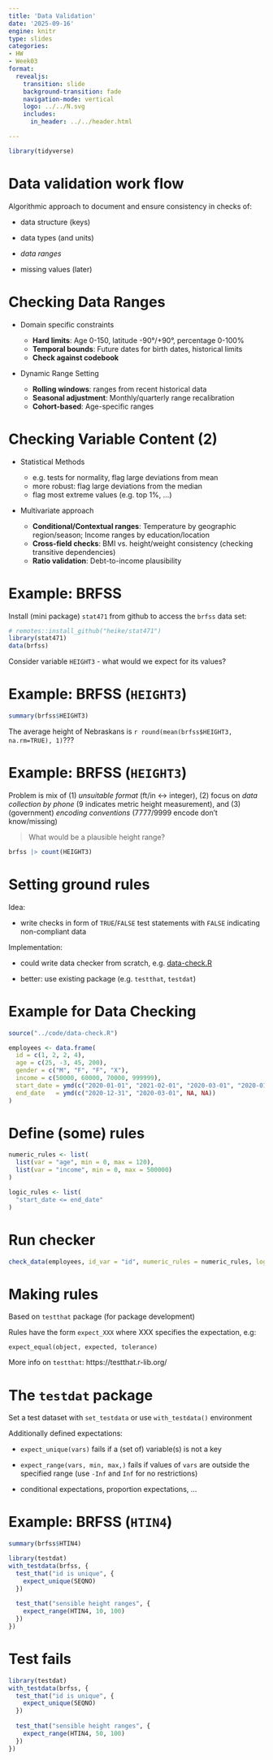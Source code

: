 ```yaml
---
title: 'Data Validation'
date: '2025-09-16'
engine: knitr
type: slides
categories:
- HW
- Week03
format:
  revealjs:
    transition: slide
    background-transition: fade
    navigation-mode: vertical
    logo: ../../N.svg
    includes:
      in_header: ../../header.html

---
```


```r
library(tidyverse)
```

# Data validation work flow

Algorithmic approach to document and ensure consistency in checks of:

- data structure (keys)
  
- data types (and units)

- *data ranges*

- missing values (later)


# Checking Data Ranges

- Domain specific constraints 

    - **Hard limits**: Age 0-150, latitude -90°/+90°, percentage 0-100%
    - **Temporal bounds**: Future dates for birth dates, historical limits
    - **Check against codebook**


- Dynamic Range Setting

    - **Rolling windows**: ranges from recent historical data
    - **Seasonal adjustment**: Monthly/quarterly range recalibration
    - **Cohort-based**: Age-specific ranges

# Checking Variable Content (2)

- Statistical Methods 

    - e.g. tests for normality, flag large deviations from mean
    - more robust: flag large deviations from the median
    - flag most extreme values (e.g. top 1%, ...)


- Multivariate approach

    - **Conditional/Contextual ranges**: Temperature by geographic region/season; Income ranges by education/location 
    - **Cross-field checks**: BMI vs. height/weight consistency (checking transitive dependencies)
    - **Ratio validation**: Debt-to-income plausibility

# Example: BRFSS

Install (mini package) `stat471` from github to access the `brfss` data set:

```r
# remotes::install_github("heike/stat471")
library(stat471)
data(brfss)
```

Consider variable `HEIGHT3` - what would we expect for its values?

# Example: BRFSS (`HEIGHT3`)

```r
summary(brfss$HEIGHT3)
```

The average height of Nebraskans is `r round(mean(brfss$HEIGHT3, na.rm=TRUE), 1)`???

# Example: BRFSS (`HEIGHT3`)

Problem is mix of  (1) *unsuitable format* (ft/in <-> integer), 
(2) focus on *data collection by phone* (9 indicates metric height measurement), and (3)
(government) *encoding conventions* (7777/9999 encode don't know/missing)

> What would be a plausible height range?

```r
brfss |> count(HEIGHT3)
```




# Setting ground rules

Idea: 

- write checks in form of `TRUE`/`FALSE` test statements with `FALSE` indicating non-compliant data

Implementation: 

- could write data checker from scratch, e.g. [data-check.R](../code/data-check.R)

- better: use existing package (e.g. `testthat`, `testdat`)

# Example for Data Checking

```r
source("../code/data-check.R")
```

```r
employees <- data.frame(
  id = c(1, 2, 2, 4),
  age = c(25, -3, 45, 200),
  gender = c("M", "F", "F", "X"),
  income = c(50000, 60000, 70000, 999999),
  start_date = ymd(c("2020-01-01", "2021-02-01", "2020-03-01", "2020-01-15")),
  end_date   = ymd(c("2020-12-31", "2020-03-01", NA, NA))
)
```

# Define (some) rules

```r
numeric_rules <- list(
  list(var = "age", min = 0, max = 120),
  list(var = "income", min = 0, max = 500000)
)

logic_rules <- list(
  "start_date <= end_date"
)
```

# Run checker

```r
check_data(employees, id_var = "id", numeric_rules = numeric_rules, logic_rules = logic_rules)
```

# Making rules

Based on `testthat` package (for package development)

Rules have the form `expect_XXX` where XXX specifies the expectation, e.g:

```
expect_equal(object, expected, tolerance)
```

More info on `testthat`: https://testthat.r-lib.org/

# The `testdat` package

Set a test dataset with `set_testdata` or use `with_testdata()` environment

Additionally defined expectations: 

- `expect_unique(vars)` fails if a (set of) variable(s) is not a key
- `expect_range(vars, min, max,)` fails if values of `vars` are outside the specified range (use `-Inf` and `Inf` for no restrictions)

- conditional expectations, proportion expectations, ...

# Example: BRFSS (`HTIN4`)

```r
summary(brfss$HTIN4)
```


```r
library(testdat)
with_testdata(brfss, {
  test_that("id is unique", {
    expect_unique(SEQNO)
  })
  
  test_that("sensible height ranges", {
    expect_range(HTIN4, 10, 100)
  })
})
```

# Test fails

```r
library(testdat)
with_testdata(brfss, {
  test_that("id is unique", {
    expect_unique(SEQNO)
  })
  
  test_that("sensible height ranges", {
    expect_range(HTIN4, 50, 100)
  })
})
```

